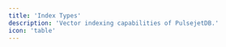 ---
title: 'Index Types'
description: 'Vector indexing capabilities of PulsejetDB.'
icon: 'table'
---

